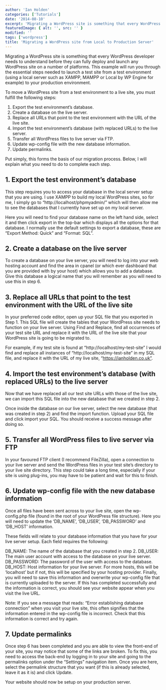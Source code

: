 ```yaml
---
author: 'Ian Holden'
categories: ['Tutorials']
date: '2014-08-10'
excerpt: 'Migrating a WordPress site is something that every WordPress developer needs to understand before they can fully deploy and launch any WordPress site on a number of platforms. This example will run you through the essential steps needed to launch a test site from a test environment (using a local server such as XAMPP or WAMPP) to your production environment.'
featuredImage: { alt: '', src: '' }
modified: ''
tags: ['wordpress']
title: 'Migrating a WordPress site from Local to Production Server'
---
```


Migrating a WordPress site is something that every WordPress developer needs to understand before they can fully deploy and launch any WordPress site on a number of platforms. This example will run you through the essential steps needed to launch a test site from a test environment (using a local server such as XAMPP, MAMPP or Local by WP Engine for example) to your production environment.

To move a WordPress site from a test environment to a live site, you must fulfill the following steps:

1. Export the test environment’s database.
1. Create a database on the live server.
1. Replace all URLs that point to the test environment with the URL of the live site.
1. Import the test environment’s database (with replaced URLs) to the live server.
1. Transfer all WordPress files to live server via FTP.
1. Update wp-config file with the new database information.
1. Update permalinks.

Put simply, this forms the basis of our migration process. Below, I will explain what you need to do to complete each step.

## 1. Export the test environment’s database

This step requires you to access your database in the local server setup that you are using. I use XAMPP to build my local WordPress sites, so for me, I simply go to “http://localhost/phpmyadmin/” which will then allow me to see the databases that I currently have set up on my local server.

Here you will need to find your database name on the left hand side, select it and then click export in the top-bar which displays all the options for that database. I normally use the default settings to export a database, these are “Export Method: Quick” and “Format: SQL”.

## 2. Create a database on the live server

To create a database on your live server, you will need to log into your web hosting account and find the area in cpanel (or which ever dashboard that you are provided with by your host) which allows you to add a database. Give this database a logical name that you will remember as you will need to use this in step 6.

## 3. Replace all URLs that point to the test environment with the URL of the live site

In your preferred code editor, open up your SQL file that you exported in Step 1. This SQL file will create the tables that your WordPress site needs to function on your live server. Using Find and Replace, find all occurrences of your test site URL and replace it with the URL of the live site that your WordPress site is going to be migrated to.

For example, if my test site is found at “http://localhost/my-test-site” I would find and replace all instances of “http://localhost/my-test-site” in my SQL file, and replace it with the URL of my live site, “https://ianholden.co.uk”.

## 4. Import the test environment’s database (with replaced URLs) to the live server

Now that we have replaced all our test site URLs with those of the live site, we can import this SQL file into the new database that we created in step 2.

Once inside the database on our live server, select the new database (that was created in step 2) and find the import function. Upload your SQL file and click import your SQL. You should receive a success message after doing so.

## 5. Transfer all WordPress files to live server via FTP

In your favoured FTP client (I recommend FileZilla), open a connection to your live server and send the WordPress files in your test site’s directory to your live site directory. This step could take a long time, especially if your site is using plug-ins, you may have to be patient and wait for this to finish.

## 6. Update wp-config file with the new database information

Once all files have been sent across to your live site, open the wp-config.php file (found in the root of your WordPress file structure). Here you will need to update the ‘DB_NAME’, ‘DB_USER’, ‘DB_PASSWORD’ and ‘DB_HOST’ information.

These fields will relate to your database information that you have for your live server setup. Each field requires the following:

DB_NAME: The name of the database that you created in step 2.
DB_USER: The main user account with access to the database on your live server.
DB_PASSWORD: The password of the user with access to the database.
DB_HOST: Host information for your live server. For more hosts, this will be ‘localhost’ but if not, this will be specified by your hosting provider.
Finally, you will need to save this information and overwrite your wp-config file that is currently uploaded to the server. If this has completed successfully and the information is correct, you should see your website appear when you visit the live URL.

Note: If you see a message that reads: “Error establishing database connection” when you visit your live site, this often signifies that the information entered in the wp-config file is incorrect. Check that this information is correct and try again.

## 7. Update permalinks

Once step 6 has been completed and you are able to view the front-end of your site, you may notice that some of the links are broken. To fix this, you need to access the back-end by logging in to your site and going to the permalinks option under the “Settings” navigation item. Once you are here, select the permalink structure that you want (if this is already selected, leave it as it is) and click Update.

Your website should now be setup on your production server.
